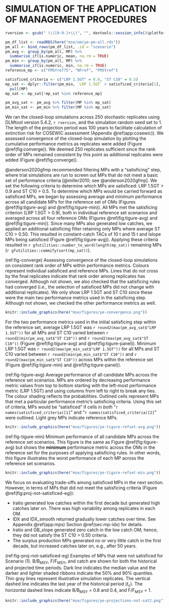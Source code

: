 # SIMULATION OF THE APPLICATION OF MANAGEMENT PROCEDURES {#sec:simulation}

```r
rversion <- gsub(" \\([0-9-]+\\)", "", devtools::session_info()$platform$version)
```

```r
pm_df_list <- readRDS(here("mse/om/ye-pm-all.rds"))
pm_all <- bind_rows(pm_df_list, .id = "scenario")
pm_avg <- group_by(pm_all, MP) %>%
  summarise_if(is.numeric, mean, na.rm = TRUE)
pm_min <- group_by(pm_all, MP) %>%
  summarise_if(is.numeric, min, na.rm = TRUE)
reference_mp <- c("FMSYref75", "NFref", "FMSYref")

satisficed_criteria <- c("LRP 1.5GT" = 0.9, "ST C10" = 0.5)
mp_sat <- dplyr::filter(pm_min, `LRP 1.5GT` > satisficed_criteria[1], `ST C10` > satisficed_criteria[2]) %>%
  pull(MP)
mp_sat <- mp_sat[!mp_sat %in% reference_mp]

pm_avg_sat <- pm_avg %>% filter(MP %in% mp_sat)
pm_min_sat <- pm_min %>% filter(MP %in% mp_sat)
```

We ran the closed-loop simulations across 250 stochastic replicates using DLMtool version 5.4.2, `r rversion`, and the simulation random seed set to 1. The length of the projection period was 100 years to facilitate calculation of extinction risk for COSEWIC assessment (Appendix \@ref(app:cosewic)).
We assessed convergence of the closed-loop simulation by plotting the cumulative performance metrics as replicates were added (Figure \@ref(fig:converge)).
We deemed 250 replicates sufficient since the rank order of MPs remained consistent by this point as additional replicates were added (Figure \@ref(fig:converge)).

@anderson2020gfmp recommended filtering MPs with a "satisficing" step, where trial simulations are run to screen out MPs that do not meet a basic set of performance criteria [@miller2010; see @anderson2020gfmp].
We set the following criteria to determine which MPs are satisficed: LRP 1.5GT > 0.9 and ST C10 > 0.5.
To determine which MPs would be carried forward as satisficed MPs, we began by assessing average and minimum performance across all candidate MPs for the reference set of OMs (Figures \@ref(fig:tigure-avg) and \@ref(fig:tigure-min)).
All MPs met the satisficing criterion (LRP 1.5GT > 0.9), both in individual reference set scenarios and averaged across all four reference OMs (Figures \@ref(fig:tigure-avg) and \@ref(fig:tigure-min)).
Since many MPs also generated low catches, we applied an additional satisficing filter retaining only MPs where average ST C10 > 0.50.
This resulted in constant-catch TACs of 10 t and 15 t and Islope MPs being satisficed (Figure \@ref(fig:tigure-avg)).
Applying these criteria resulted in `r gfutilities::number_to_word(length(mp_sat))` remaining MPs (`r gfutilities::commify(sort(mp_sat))`).

(ref:fig-converge)
Assessing convergence of the closed-loop simulations on consistent rank order of MPs within performance metrics.
Colours represent individual satisficed and reference MPs.
Lines that do not cross by the final replicates indicate that rank order among replicates has converged.
Although not shown, we also checked that the satisficing rules had converged (i.e., the selection of satisficed MPs did not change with additional replicates).
We only show LRP 1.5GT and ST C10 since these were the main two performance metrics used in the satisficing step.
Although not shown, we checked the other performance metrics as well.

```r
knitr::include_graphics(here("mse/figures/ye-convergence.png"))
```

For the two performance metrics used in the initial satisficing step within the reference set, average LRP 1.5GT was `r round2(max(pm_avg_sat$"LRP 1.5GT"))` for all MPs and ST C10 varied between `r round2(min(pm_avg_sat$"ST C10"))` and `r round2(max(pm_avg_sat$"ST C10"))` (Figure \@ref(fig:tigure-avg) and \@ref(fig:tigure-panel)).
Minimum LRP 1.5GT was `r round2(max(pm_min_sat$"LRP 1.5GT"))` for all MPs and ST C10 varied between `r round2(min(pm_min_sat$"ST C10"))` and `r round2(max(pm_min_sat$"ST C10"))` across MPs within the reference set (Figure \@ref(fig:tigure-min) and \@ref(fig:tigure-panel)).

(ref:fig-tigure-avg) Average performance of all candidate MPs across the reference set scenarios.
MPs are ordered by decreasing performance metric values from top to bottom starting with the left-most performance metric (LRP 1.5GT) and using columns from left to right to break any ties.
The colour shading reflects the probabilities.
Outlined cells represent MPs that met a particular performance metric's satisficing criteria.
Using this set of criteria, MPs would be "satisficed" if cells in *both* "`r names(satisficed_criteria)[1]`" and "`r names(satisficed_criteria)[2]`" were outlined.
Light grey MPs indicate reference MPs.

```r
knitr::include_graphics(here("mse/figures/ye-tigure-refset-avg.png"))
```

(ref:fig-tigure-min) Minimum performance of all candidate MPs across the reference set scenarios.
This figure is the same as Figure \@ref(fig:tigure-avg) but shows the **minimum** performance metric across the OMs in the reference set for the purposes of applying satisficing rules.
In other words, this figure illustrates the worst performance of each MP across the reference set scenarios.

```r
knitr::include_graphics(here("mse/figures/ye-tigure-refset-min.png"))
```

\clearpage

We focus on evaluating trade-offs among satisficed MPs in the next section. 
However, in terms of MPs that did not meet the satisficing criteria (Figure \@ref(fig:proj-not-satisficed-eg)):

- Iratio generated low catches within the first decade but generated high catches later on. There was high variability among replicates in each OM.
- IDX and IDX_smooth returned gradually lower catches over time. See Appendix \@ref(app:mps) Section \@ref(sec:mp-idx) for details.
- Iratio and GB_slope generated zero catch in the low catch OM; hence, they did not satisfy the ST C10 > 0.50 criteria.
- The surplus production MPs generated no or very little catch in the first decade, but increased catches later on, e.g., after 50 years.

(ref:fig-proj-not-satisficed-eg) 
Examples of MPs that were not satisficed for Scenario (1). 
B/B~MSY~, F/F~MSY~, and catch are shown for both the historical and projected time periods.
Dark line indicates the median value and the darker and lighter shaded ribbons indicate the 50% and 90% quantiles.
Thin gray lines represent illustrative simulation replicates.
The vertical dashed line indicates the last year of the historical period ($t_c$).
The horizontal dashed lines indicate B/B~MSY~ = 0.8 and 0.4, and F/F~MSY~ = 1.

```r
knitr::include_graphics(here("mse/figures/ye-projections-not-sat2.png"))
```

\clearpage
